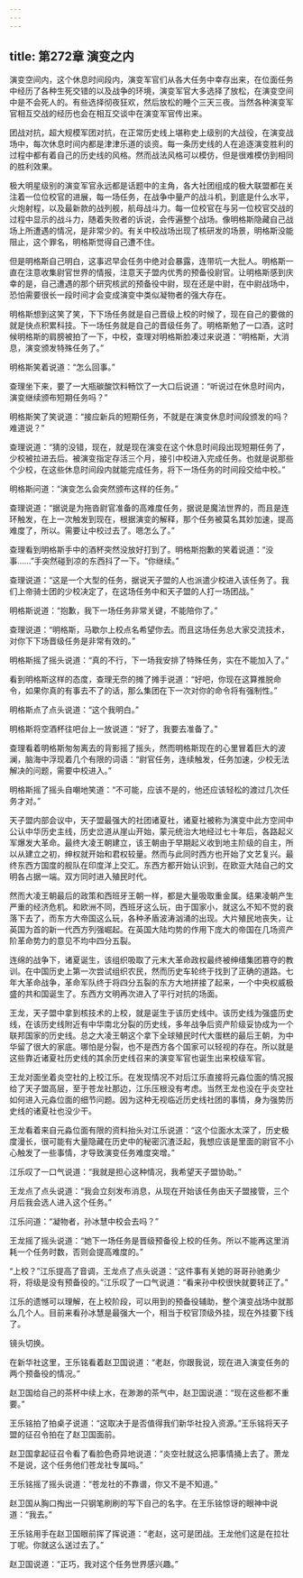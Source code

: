 ```yaml
---
---
---
```

title: 第272章 演变之内
---



演变空间内，这个休息时间段内，演变军官们从各大任务中幸存出来，在位面任务中经历了各种生死交错的以及战争的环境，演变军官大多选择了放松，在演变空间中是不会死人的。有些选择彻夜狂欢，然后放松的睡个三天三夜。当然各种演变军官相互交战的经历也会在相互交谈中在演变军官传出来。

团战对抗，超大规模军团对抗，在正常历史线上堪称史上级别的大战役，在演变战场中，每次休息时间内都是津津乐道的谈资。每一条历史线的人在追逐演变胜利的过程中都有着自己的历史线的风格。然而战法风格可以模仿，但是很难模仿到相同的胜利效果。

极大明星级别的演变军官永远都是话题中的主角，各大社团组成的极大联盟都在关注着一位位校官的进展，每一场任务，在战争中量产的战斗机，到底是什么水平，火炮射程，以及最新款的战列舰，航母战斗力。每一位校官在与另一位校官交战的过程中显示的战斗力，随着失败者的诉说，会传遍整个战场。像明格斯隐藏自己战场上所遭遇的情况，是非常少的。有关中校战场出现了核研发的场景，明格斯没能阻止，这个罪名，明格斯觉得自己遭不住。

但是明格斯自己明白，这事迟早会任务中绝对会暴露，连带坑一大批人。明格斯一直在注意收集尉官世界的情报，注意天子盟内优秀的预备役尉官。让明格斯感到庆幸的是，自己遭遇的那个研究核武的预备役中尉，现在还是中尉，在中尉战场中，恐怕需要很长一段时间才会变成演变中类似凝物者的强大存在。

明格斯想到这笑了笑，下下场任务就是自己晋级上校的时候了，现在自己的要做的就是快点积累科技。下一场任务就是自己的晋级任务了。明格斯勉了一口酒，这时候明格斯的肩膀被拍了一下，中校，查理对明格斯脸凑过来说道：“明格斯，大消息，演变颁发特殊任务了。”

明格斯笑着说道：“怎么回事。”

查理坐下来，要了一大瓶碳酸饮料畅饮了一大口后说道：“听说过在休息时间内，演变继续颁布短期任务吗？”

明格斯笑了笑说道：“接应新兵的短期任务，不就是在演变休息时间段颁发的吗？难道说？”

查理说道：“猜的没错，现在，就是现在演变在这个休息时间段出现短期任务了，少校被拉进去后。被演变指定存活三个月，接引中校进入完成任务。也就是说那些个少校，在这些休息时间段内就能完成任务，将下一场任务的时间段交给中校。”

明格斯问道：“演变怎么会突然颁布这样的任务。”

查理说道：“据说是为拖沓尉官准备的高难度任务，据说是魔法世界的，而且是连环触发，在上一次触发到现在，根据演变的解释，那个任务被莫名其妙加速，提高难度了，所以。需要让中校过去了。嗯怎么了。”

查理看到明格斯手中的酒杯突然没放好打到了。明格斯抱歉的笑着说道：“没事……”手突然碰到凉的东西抖了一下。“你继续。”

查理说道：“这是一个大型的任务，据说天子盟的人也派遣少校进入该任务了。我们上帝骑士团的少校决定了，在这场任务中和天子盟的人打一场团战。”

明格斯说道：“抱歉，我下一场任务非常关键，不能陪你了。”

查理说道：“明格斯，马歇尔上校点名希望你去。而且这场任务总大家交流技术，对你下下场晋级任务是非常有效的。”

明格斯摇了摇头说道：“真的不行，下一场我安排了特殊任务，实在不能加入了。”

看到明格斯这样的态度，查理无奈的摊了摊手说道：“好吧，你现在这算推脱命令，如果你真的有事去不了的话，那么集团在下一次对你的命令将有强制性。”

明格斯点了点头说道：“这个我明白。”

明格斯将空酒杯往吧台上一放说道：“好了，我要去准备了。”

查理看着明格斯匆匆离去的背影摇了摇头，然而明格斯现在的心里冒着巨大的波澜，脑海中浮现着几个有限的词语：“尉官任务，连续触发，任务加速，少校无法解决的问题，需要中校进入。”

明格斯摇了摇头自嘲地笑道：“不可能，应该不是的，他还应该轻松的渡过几次任务才对。”

天子盟内部会议中，天子盟最强大的社团诸夏社，诸夏社被称为演变中此方空间中公认中华历史主线，历史岔道从崖山开始，蒙元统治大地经过七十年后，各路起义军爆发大革命。最终大凌王朝建立，该王朝由于早期起义收到地主阶级的自主，所以从建立之初，绅权就开始和君权较量。然而与此同时西方也开始了文艺复兴。最终东西方国度的舰队在印度洋上交汇。东西方都开始认识到，在欧亚大陆自己的文明各占据一端。双方同时进入殖民时代。

然而大凌王朝最后的政策和西班牙王朝一样，都是大量吸取重金属。结果凌朝产生严重的经济危机。和欧洲不同，西班牙这么玩，由于国家小，就这么不知不觉的衰落下去了，而东方大帝国这么玩，各种矛盾波涛汹涌的出现。大片殖民地丧失，让英国为首的新一代西方列强崛起。在英国大陆均势的作用下庞大的帝国在几场资产阶革命势力的意见不均中四分五裂。

连绵的战争下，诸夏诞生，该组织吸取了元末大革命政权最终被绅缙集团篡夺的教训。在中国历史上第一次尝试组织农民，然而历史车轮终于找到了正确的道路。七年大革命战争，革命军队终于将四分五裂的东方大地拼接了起来，一个中央权威极盛的共和国诞生了。东西方文明再次进入了平行对抗的场面。

王龙，天子盟中拿到核技术的上校，就是诞生于该历史线中。该历史线为强盛历史线，在该历史线附近有中华南北分裂的历史线，多年战争后资产阶级妥协成为一个联邦国家的历史线。总之大凌王朝这个拿下全球殖民时代大蛋糕的最后王朝，为中华留了很大的家底。哪怕是分裂，也不是西方各个国家可以轻视的存在。所以就是这些靠近诸夏社历史线的其余历史线召来的演变军官也诞生出来校级军官。

王龙对面坐着炎空社的上校江乐。在发现情况不对后江乐直接将元淼位面的情况报给了天子盟高层，至于苍龙社那边，江乐压根没有考虑。当然王龙也没在乎炎空社如何进入元淼位面的细节问题。因为这种无视临近历史线社团的事情，身为强势历史线的诸夏社也没少干。

王龙看着来自元淼位面有限的资料抬头对江乐说道：“这个位面水太深了，历史极度漫长，很可能有大量隐藏在历史中的秘密沉渣泛起，我想应该是里面的尉官不小心触发了一些事情，才导致演变任务难度突增。”

江乐叹了一口气说道：“我就是担心这种情况，我希望天子盟协助。”

王龙点了点头说道：“我会立刻发布消息，从现在开始该任务由天子盟接管，三个月后我会选人进入这个任务。”

江乐问道：“凝物者，孙冰慧中校会去吗？”

王龙摇了摇头说道：“她下一场任务是晋级预备役上校的任务。所以不能再这里消耗一个任务时数，否则会提高难度的。”

“上校？”江乐提高了音调，王龙点了点头说道：“这件事有关她的哥哥孙驰勇少将，将级是没有预备役的。”江乐叹了一口气说道：“看来孙中校很快就要转正了。”

江乐的遗憾可以理解，在上校阶段，可以用到的预备役辅助，整个演变战场中就那么几个人。目前来看孙冰慧是最强大一个，相当于校官顶级外挂，现在外挂要下线了。

镜头切换。

在新华社这里，王乐铭看着赵卫国说道：“老赵，你跟我说，现在进入演变任务的两个预备役的情况。”

赵卫国给自己的茶杯中续上水，在渺渺的茶气中，赵卫国说道：“现在这些都不重要。”

王乐铭拍了拍桌子说道：“这取决于是否值得我们新华社投入资源。”王乐铭将天子盟的征召令拍在了赵卫国面前。

赵卫国拿起征召令看了看脸色奇异地说道：“炎空社就这么把事情捅上去了。萧龙不是说，这个任务他们苍龙社专属吗。”

王乐铭摇了摇头说道：“苍龙社的不靠谱，你又不是不知道。”

赵卫国从胸口掏出一只钢笔刷刷的写下自己的名字。在王乐铭惊讶的眼神中说道：“我去。”

王乐铭用手在赵卫国眼前挥了挥说道：“老赵，这可是团战。王龙他们这是在拉壮丁呢。你就这么送过去了。”

赵卫国说道：“正巧，我对这个任务世界感兴趣。”